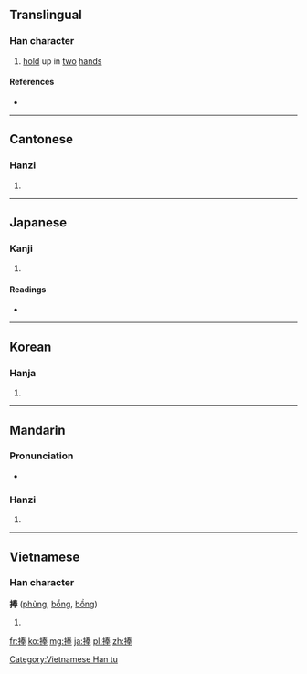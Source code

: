 ==Translingual==

===Han character===
{{Han char|rn=64|rad=手|as=08|sn=11|four=5505<sub>3</sub>|canj=手手大手 (QQKQ)|ids=⿰[[扌]][[奉]]}}

# [[hold]] up in [[two]] [[hand]]s

====References====
* {{Han ref|kx=0434.330|dkj=12189|dj=0784.130|hdz=31890.080|uh=6367|ud=25447|bh=B1B7|bd=45495}}

----

==Cantonese==

===Hanzi===
{{yue-hanzi|jyut=[[bung2]], [[fung2]], [[pung2]]|y=bung2, fung2, pung2}}

# {{defn|lang=yue|sort=手08}}

----

==Japanese==

===Kanji===
{{ja-kanji|grade=|rs=手08}}

# {{defn|lang=ja|sort=手08}}

====Readings====
* {{ja-readings|on=[[ほう]] (hō)|kun=[[ささげる]] (sasageru)}}

----

==Korean==

===Hanja===
{{ko-hanja|hangeul=봉|eumhun=|rv=bong|mr=pong|y=pong}}

# {{defn|lang=ko|sort=手08}}

----

==Mandarin==

===Pronunciation===
* {{audio|Zh-peng.ogg|Audio|lang=cmn}}

===Hanzi===
{{cmn-hanzi|pin=[[pěng]] ([[peng3]])|wg=p'eng<sup>3</sup>}}

# {{defn|lang=cmn|sort=手08}}

----

==Vietnamese==

===Han character===
'''捧''' ([[phủng]], [[bổng]], [[bồng]])

# {{defn|lang=vi}}

[[Category:Vietnamese Han tu]]

[[fr:捧]]
[[ko:捧]]
[[mg:捧]]
[[ja:捧]]
[[pl:捧]]
[[zh:捧]]
